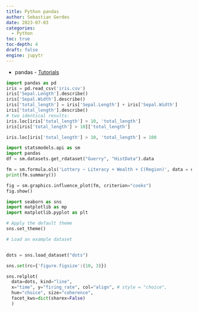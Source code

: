 ```yaml
---
title: Python pandas
author: Sebastian Gerdes
date: 2023-07-03
categories:
  - Python
toc: true
toc-depth: 4
draft: false
engine: jupytr
---
```


* pandas - [Tutorials](https://pandas.pydata.org/docs/getting_started/intro_tutorials/)

```python
import pandas as pd
iris = pd.read_csv('iris.csv')
iris['Sepal.Length'].describe()
iris['Sepal.Width'].describe()
iris['total_length'] = iris['Sepal.Length'] + iris['Sepal.Width']
iris['total_length'].describe()
# two identical results:
iris.loc[iris['total_length'] > 10, 'total_length']
iris[iris['total_length'] > 10]['total_length']

iris.loc[iris['total_length'] > 10, 'total_length'] = 100


```

```python
import statsmodels.api as sm
import pandas
df = sm.datasets.get_rdataset("Guerry", "HistData").data

fm = sm.formula.ols('Lottery ~ Literacy + Wealth + C(Region)', data = df).fit()
print(fm.summary())

fig = sm.graphics.influence_plot(fm, criterion="cooks")
fig.show()
```


```python
import seaborn as sns
import matplotlib as mp
import matplotlib.pyplot as plt

# Apply the default theme
sns.set_theme()

# Load an example dataset


dots = sns.load_dataset("dots")

sns.set(rc={'figure.figsize':(10, 3)})

sns.relplot(
  data=dots, kind="line",
  x="time", y="firing_rate", col="align", # style = "choice",
  hue="choice", size="coherence", 
  facet_kws=dict(sharex=False)
  )
```

